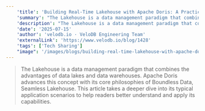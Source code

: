 ```yaml
---
    'title': 'Building Real-Time Lakehouse with Apache Doris: A Practical Guide'
    'summary': "The Lakehouse is a data management paradigm that combines the advantages of data lakes and data warehouses. Apache Doris advances this concept with its core philosophies of Boundless Data, Seamless Lakehouse. This article takes a deeper dive into its typical application scenarios to help readers better understand and apply its capabilities."
    'description': "The Lakehouse is a data management paradigm that combines the advantages of data lakes and data warehouses. Apache Doris advances this concept with its core philosophies of Boundless Data, Seamless Lakehouse. This article takes a deeper dive into its typical application scenarios to help readers better understand and apply its capabilities."
    'date': '2025-07-15'
    'author': 'velodb.io · VeloDB Engineering Team'
    'externalLink': 'https://www.velodb.io/blog/1428'
    'tags': ['Tech Sharing']
    "image": '/images/blogs/building-real-time-lakehouse-with-apache-doris.jpg'
---
```



> <BlogLink rel="noopener noreferrer" target='_blank' href='https://www.velodb.io/blog/1428'>The Lakehouse is a data management paradigm that combines the advantages of data lakes and data warehouses. Apache Doris advances this concept with its core philosophies of Boundless Data, Seamless Lakehouse. This article takes a deeper dive into its typical application scenarios to help readers better understand and apply its capabilities.<SeeMore /></BlogLink>